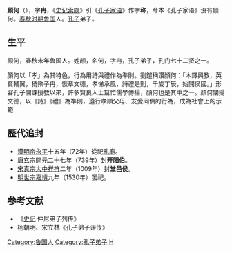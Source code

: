 '''颜何'''（{{bd|？||？|catIdx=Y}}），字'''冉'''，《[[史记索隐|史记索隐]]》引《[[孔子家语|孔子家语]]》作字'''称'''，今本《孔子家语》没有颜何。[[春秋时期|春秋时期]][[鲁国|鲁国]]人。[[孔子|孔子]]弟子。


==生平==
颜何，春秋未年鲁国人。姓颜，名何，字冉，孔子弟子，孔门七十二贤之一。

顏何以「孝」為其特色，行為用詩與禮作為準則。劉鎧稱讚顏何：「木鐸興教，英賢輔翼，猗歟子冉，恢章文德，孝悌承風，詩禮是則，千歲丁辰，始開侯國。」形容孔子開課授教以來，許多賢良人士幫忙儒學傳揚，顏何也是其中之一。顏何闡揚文德，以《詩》《禮》為準則，遵行孝順父母、友愛同儕的行為，成為社會上的示範

==歷代追封==
*[[東漢|漢]][[漢明帝|明帝]][[永平_(東漢)|永平]]十五年（72年）從祀[[孔廟|孔廟]]。
*[[唐朝|唐]][[唐玄宗|玄宗]][[開元|開元]]二十七年（739年）封'''开阳伯'''。
*[[北宋|宋]][[宋真宗|真宗]][[大中祥符|大中祥符]]二年（1009年）封'''堂邑侯'''。
*[[明朝|明]][[明世宗|世宗]][[嘉靖|嘉靖]]九年（1530年）罢祀。

==参考文献==
*《[[史记|史记]]·仲尼弟子列传》      
*杨朝明、宋立林《孔子弟子评传》
{{孔子弟子}}

[[Category:鲁国人|Category:鲁国人]]
[[Category:孔子弟子|Category:孔子弟子]]
[[Category:颜姓|H]]